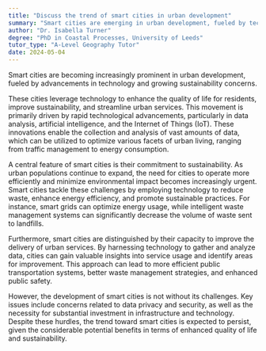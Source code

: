 ```yaml
---
title: "Discuss the trend of smart cities in urban development"
summary: "Smart cities are emerging in urban development, fueled by technological advancements and a focus on sustainability. These innovations aim to enhance urban living and address environmental challenges."
author: "Dr. Isabella Turner"
degree: "PhD in Coastal Processes, University of Leeds"
tutor_type: "A-Level Geography Tutor"
date: 2024-05-04
---
```


Smart cities are becoming increasingly prominent in urban development, fueled by advancements in technology and growing sustainability concerns.

These cities leverage technology to enhance the quality of life for residents, improve sustainability, and streamline urban services. This movement is primarily driven by rapid technological advancements, particularly in data analysis, artificial intelligence, and the Internet of Things (IoT). These innovations enable the collection and analysis of vast amounts of data, which can be utilized to optimize various facets of urban living, ranging from traffic management to energy consumption.

A central feature of smart cities is their commitment to sustainability. As urban populations continue to expand, the need for cities to operate more efficiently and minimize environmental impact becomes increasingly urgent. Smart cities tackle these challenges by employing technology to reduce waste, enhance energy efficiency, and promote sustainable practices. For instance, smart grids can optimize energy usage, while intelligent waste management systems can significantly decrease the volume of waste sent to landfills.

Furthermore, smart cities are distinguished by their capacity to improve the delivery of urban services. By harnessing technology to gather and analyze data, cities can gain valuable insights into service usage and identify areas for improvement. This approach can lead to more efficient public transportation systems, better waste management strategies, and enhanced public safety.

However, the development of smart cities is not without its challenges. Key issues include concerns related to data privacy and security, as well as the necessity for substantial investment in infrastructure and technology. Despite these hurdles, the trend toward smart cities is expected to persist, given the considerable potential benefits in terms of enhanced quality of life and sustainability.
    
